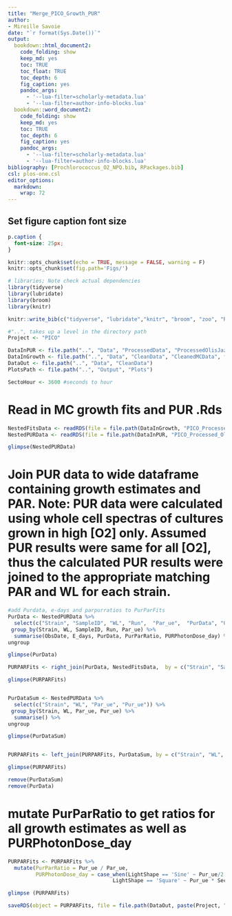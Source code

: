 ```yaml
---
title: "Merge_PICO_Growth_PUR"
author: 
- Mireille Savoie
date: "`r format(Sys.Date())`"
output:
  bookdown::html_document2:
    code_folding: show
    keep_md: yes
    toc: TRUE
    toc_float: TRUE
    toc_depth: 6
    fig_caption: yes
    pandoc_args: 
      - '--lua-filter=scholarly-metadata.lua'
      - '--lua-filter=author-info-blocks.lua'
  bookdown::word_document2:
    code_folding: show
    keep_md: yes
    toc: TRUE
    toc_depth: 6
    fig_caption: yes
    pandoc_args: 
      - '--lua-filter=scholarly-metadata.lua'
      - '--lua-filter=author-info-blocks.lua'
bibliography: [Prochlorococcus_O2_NPQ.bib, RPackages.bib]
csl: plos-one.csl
editor_options: 
  markdown: 
    wrap: 72
---
```



## Set figure caption font size
```css
p.caption {
  font-size: 25px;
}
```


```r
knitr::opts_chunk$set(echo = TRUE, message = FALSE, warning = F)
knitr::opts_chunk$set(fig.path='Figs/')
```


```r
# libraries; Note check actual dependencies
library(tidyverse)
library(lubridate)
library(broom)
library(knitr)

knitr::write_bib(c("tidyverse", "lubridate","knitr", "broom", "zoo", "RColorBrewer", "grid", "glue", "bookdown"), 'RPackages.bib')

```


```r
#"..", takes up a level in the directory path
Project <- "PICO"

DataInPUR <- file.path("..", "Data", "ProcessedData", "ProcessedOlisJazData", fsep = .Platform$file.sep)
DataInGrowth <- file.path("..", "Data", "CleanData", "CleanedMCData", fsep = .Platform$file.sep)
DataOut <- file.path("..", "Data", "CleanData")
PlotsPath <- file.path("..", "Output", "Plots")

SectoHour <- 3600 #seconds to hour
```


# Read in MC growth fits and PUR .Rds
```r

NestedFitsData <- readRDS(file = file.path(DataInGrowth, "PICO_Processed_MCGrowthFits.Rds"))
NestedPURData <- readRDS(file = file.path(DataInPUR, "PICO_Processed_OlisJazMetaPUR.Rds"))

glimpse(NestedPURData)
```

# Join PUR data to wide dataframe containing growth estimates and PAR. Note: PUR data were calculated using whole cell spectras of cultures grown in high [O2] only. Assumed PUR results were same for all [O2], thus the calculated PUR results were joined to the appropriate matching PAR and WL for each strain.  
```r
#add Purdata, e-days and parpurratios to PurParFits
PurData <- NestedPURData %>% 
  select(c("Strain", "SampleID", "WL", "Run",  "Par_ue",  "PurData", "ObsDate", "E_days", "PurParRatio", "PURPhotonDose_day")) %>% 
 group_by(Strain, WL, SampleID, Run, Par_ue) %>% 
  summarise(ObsDate, E_days, PurData, PurParRatio, PURPhotonDose_day) %>% 
ungroup

glimpse(PurData)

PURPARFits <- right_join(PurData, NestedFitsData,  by = c("Strain", "SampleID", "WL", "Run",  "Par_ue"), keep = NULL)

glimpse(PURPARFits)


PurDataSum <- NestedPURData %>% 
  select(c("Strain", "WL", "Par_ue", "Pur_ue")) %>% 
 group_by(Strain, WL, Par_ue, Pur_ue) %>% 
  summarise() %>% 
ungroup

glimpse(PurDataSum)


PURPARFits <- left_join(PURPARFits, PurDataSum, by = c("Strain", "WL", "Par_ue"))

glimpse(PURPARFits)

remove(PurDataSum)
remove(PurData)
```
# mutate PurParRatio to get ratios for all growth estimates as well as PURPhotonDose_day
```r
PURPARFits <- PURPARFits %>% 
  mutate(PurParRatio = Pur_ue / Par_ue,
         PURPhotonDose_day = case_when(LightShape == 'Sine' ~ Pur_ue/2 * SectoHour * Photoperiod,
                                  LightShape == 'Square' ~ Pur_ue * SectoHour * Photoperiod))

glimpse (PURPARFits)
```

```r
saveRDS(object = PURPARFits, file = file.path(DataOut, paste(Project, "Merged_GrowthFitsPURPAR.Rds",  sep = "_")), ascii = FALSE, version = NULL, compress = "xz", refhook = NULL)
```

